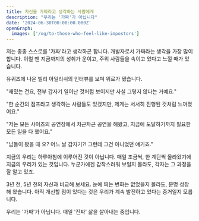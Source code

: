 ```yaml
---
title: 자신을 가짜라고 생각하는 사람에게
description: "우리는 '가짜'가 아닙니다"
date: '2024-06-30T00:00:00.000Z'
openGraph:
  images: ['/og/to-those-who-feel-like-impostors']
---
```


저는 종종 스스로를 '가짜'라고 생각하곤 합니다. 개발자로서 가짜라는 생각을 가장 많이 합니다. 이럴 땐 지금까지의 성취가 운이고, 주위 사람들을 속이고 있다고 느낄 때가 있습니다.

유퀴즈에 나온 빌리 아일리쉬의 인터뷰를 보며 위로가 됐습니다.

"재밌는 건요, 전부 갑자기 일어난 것처럼 보이지만 사실 그렇지 않다는 거예요."

"한 순간의 점프라고 생각하는 사람들도 있겠지만, 제게는 서서히 진행된 것처럼 느껴졌어요."

"저는 모든 사이즈의 공연장에서 차근차근 공연을 해왔고, 지금에 도달하기까지 필요한 모든 일을 다 했어요."

"남들이 봤을 때 오? 어느 날 갑자기?! 그런데 그건 아니었던 얘기죠."

지금의 우리는 하루아침에 이루어진 것이 아닙니다. 매일 조금씩, 한 계단씩 올라왔기에 지금의 우리가 있는 것입니다. 누군가에겐 갑작스러워 보일지 몰라도, 각자는 그 과정을 잘 알고 있죠.

3년 전, 5년 전의 자신과 비교해 보세요. 눈에 띄는 변화는 없었을지 몰라도, 분명 성장해 왔습니다. 아직 개선할 점이 있다는 것은 우리가 계속 발전하고 있다는 증거일지 모릅니다.

우리는 '가짜'가 아닙니다. 매일 '진짜' 삶을 살아내는 중입니다.
